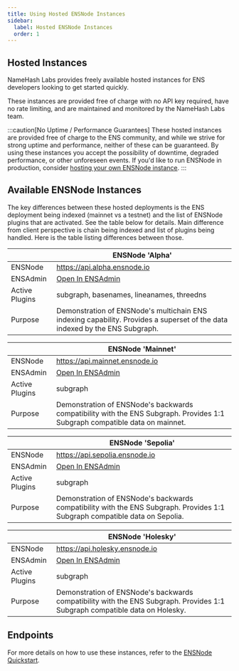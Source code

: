 ```yaml
---
title: Using Hosted ENSNode Instances
sidebar:
  label: Hosted ENSNode Instances
  order: 1
---
```


## Hosted Instances

NameHash Labs provides freely available hosted instances for ENS developers looking to get started quickly.

These instances are provided free of charge with no API key required, have no rate limiting, and are maintained and monitored by the NameHash Labs team.

:::caution[No Uptime / Performance Guarantees]
These hosted instances are provided free of charge to the ENS community, and while we strive for strong uptime and performance, neither of these can be guaranteed. By using these instances you accept the possibility of downtime, degraded performance, or other unforeseen events. If you'd like to run ENSNode in production, consider [hosting your own ENSNode instance](/ensnode/deploying/).
:::

## Available ENSNode Instances

The key differences between these hosted deployments is the ENS deployment being indexed (mainnet vs a testnet) and the list of ENSNode plugins that are activated. See the table below for details.
Main difference from client perspective is chain being indexed and list of plugins being handled. Here is the table listing differences between those.

|                | **ENSNode 'Alpha'**                                                                                                         |
| -------------- | --------------------------------------------------------------------------------------------------------------------------- |
| ENSNode        | https://api.alpha.ensnode.io                                                                                                |
| ENSAdmin       | [Open In ENSAdmin](https://admin.ensnode.io/status?ensnode=https%3A%2F%2Fapi.alpha.ensnode.io)                              |
| Active Plugins | subgraph, basenames, lineanames, threedns                                                                                   |
| Purpose        | Demonstration of ENSNode's multichain ENS indexing capability. Provides a superset of the data indexed by the ENS Subgraph. |

|                | **ENSNode 'Mainnet'**                                                                                                       |
| -------------- | --------------------------------------------------------------------------------------------------------------------------- |
| ENSNode        | https://api.mainnet.ensnode.io                                                                                              |
| ENSAdmin       | [Open In ENSAdmin](https://admin.ensnode.io/status?ensnode=https%3A%2F%2Fapi.mainnet.ensnode.io)                            |
| Active Plugins | subgraph                                                                                                                    |
| Purpose        | Demonstration of ENSNode's backwards compatibility with the ENS Subgraph. Provides 1:1 Subgraph compatible data on mainnet. |

|                | **ENSNode 'Sepolia'**                                                                                                       |
| -------------- | --------------------------------------------------------------------------------------------------------------------------- |
| ENSNode        | https://api.sepolia.ensnode.io                                                                                              |
| ENSAdmin       | [Open In ENSAdmin](https://admin.ensnode.io/status?ensnode=https%3A%2F%2Fapi.sepolia.ensnode.io)                            |
| Active Plugins | subgraph                                                                                                                    |
| Purpose        | Demonstration of ENSNode's backwards compatibility with the ENS Subgraph. Provides 1:1 Subgraph compatible data on Sepolia. |

|                | **ENSNode 'Holesky'**                                                                                                       |
| -------------- | --------------------------------------------------------------------------------------------------------------------------- |
| ENSNode        | https://api.holesky.ensnode.io                                                                                              |
| ENSAdmin       | [Open In ENSAdmin](https://admin.ensnode.io/status?ensnode=https%3A%2F%2Fapi.holesky.ensnode.io)                            |
| Active Plugins | subgraph                                                                                                                    |
| Purpose        | Demonstration of ENSNode's backwards compatibility with the ENS Subgraph. Provides 1:1 Subgraph compatible data on Holesky. |

## Endpoints

For more details on how to use these instances, refer to the [ENSNode Quickstart](/docs/).
